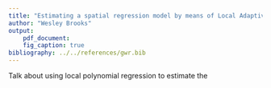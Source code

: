 ```yaml
---
title: "Estimating a spatial regression model by means of Local Adaptive Grouped Regularization"
author: "Wesley Brooks"
output:
    pdf_document:
    fig_caption: true   
bibliography: ../../references/gwr.bib
---
```


Talk about using local polynomial regression to estimate the 